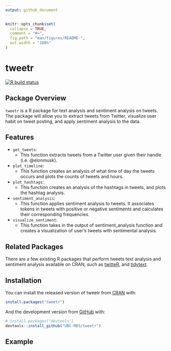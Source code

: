 ```yaml
---
output: github_document
---
```


<!-- README.md is generated from README.Rmd. Please edit that file -->

```r
knitr::opts_chunk$set(
  collapse = TRUE,
  comment = "#>",
  fig.path = "man/figures/README-",
  out.width = "100%"
)
```

# tweetr

<!-- badges: start -->
[![R build status](https://github.com/UBC-MDS/tweetr/workflows/R-CMD-check/badge.svg)](https://github.com/UBC-MDS/tweetr/actions)
<!-- badges: end -->

## Package Overview           
`tweetr` is a R package for text analysis and sentiment analysis on tweets. The package will allow you to extract tweets from Twitter, visualize user habit on tweet posting, and apply sentiment analysis to the data.   

## Features

- `get_tweets`:              
    - This function extracts tweets from a Twitter user given their handle (i.e. @elonmusk). 

- `plot_timeline`:             
    - This function creates an analysis of what time of day the tweets occurs and plots the counts of tweets and hours. 

- `plot_hashtags`:             
    - This function creates an analysis of the hashtags in tweets, and plots the hashtag analysis.

- `sentiment_analysis`:              
    - This function applies sentiment analysis to tweets. It associates tokens in tweets with positive or negative sentiments and calculates their corresponding frequencies.           

- `visualize_sentiment`:            
    -    This function takes in the output of sentiment_analysis function and creates a visualization of user's tweets with sentimental analysis.
    
## Related Packages

There are a few existing R packages that perform tweets text analysis and sentiment analysis available on CRAN, such as [twitteR](https://cran.r-project.org/web/packages/twitteR/), and [tidytext](https://cran.r-project.org/web/packages/tidytext/).

## Installation

You can install the released version of tweetr from [CRAN](https://CRAN.R-project.org) with:

``` r
install.packages("tweetr")
```

And the development version from [GitHub](https://github.com/) with:

``` r
# install.packages("devtools")
devtools::install_github("UBC-MDS/tweetr")
```
## Example

